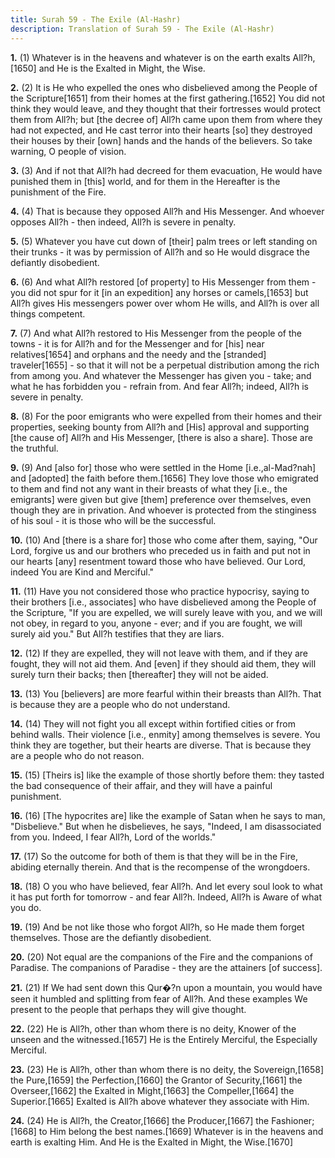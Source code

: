 ```yaml
---
title: Surah 59 - The Exile (Al-Hashr)
description: Translation of Surah 59 - The Exile (Al-Hashr)
---
```


**1.** (1) Whatever is in the heavens and whatever is on the earth exalts All?h,[1650] and He is the Exalted in Might, the Wise.

**2.** (2) It is He who expelled the ones who disbelieved among the People of the Scripture[1651] from their homes at the first gathering.[1652] You did not think they would leave, and they thought that their fortresses would protect them from All?h; but [the decree of] All?h came upon them from where they had not expected, and He cast terror into their hearts [so] they destroyed their houses by their [own] hands and the hands of the believers. So take warning, O people of vision.

**3.** (3) And if not that All?h had decreed for them evacuation, He would have punished them in [this] world, and for them in the Hereafter is the punishment of the Fire.

**4.** (4) That is because they opposed All?h and His Messenger. And whoever opposes All?h - then indeed, All?h is severe in penalty.

**5.** (5) Whatever you have cut down of [their] palm trees or left standing on their trunks - it was by permission of All?h and so He would disgrace the defiantly disobedient.

**6.** (6) And what All?h restored [of property] to His Messenger from them - you did not spur for it [in an expedition] any horses or camels,[1653] but All?h gives His messengers power over whom He wills, and All?h is over all things competent.

**7.** (7) And what All?h restored to His Messenger from the people of the towns - it is for All?h and for the Messenger and for [his] near relatives[1654] and orphans and the needy and the [stranded] traveler[1655] - so that it will not be a perpetual distribution among the rich from among you. And whatever the Messenger has given you - take; and what he has forbidden you - refrain from. And fear All?h; indeed, All?h is severe in penalty.

**8.** (8) For the poor emigrants who were expelled from their homes and their properties, seeking bounty from All?h and [His] approval and supporting [the cause of] All?h and His Messenger, [there is also a share]. Those are the truthful.

**9.** (9) And [also for] those who were settled in the Home [i.e.,al-Mad?nah] and [adopted] the faith before them.[1656] They love those who emigrated to them and find not any want in their breasts of what they [i.e., the emigrants] were given but give [them] preference over themselves, even though they are in privation. And whoever is protected from the stinginess of his soul - it is those who will be the successful.

**10.** (10) And [there is a share for] those who come after them, saying, "Our Lord, forgive us and our brothers who preceded us in faith and put not in our hearts [any] resentment toward those who have believed. Our Lord, indeed You are Kind and Merciful."

**11.** (11) Have you not considered those who practice hypocrisy, saying to their brothers [i.e., associates] who have disbelieved among the People of the Scripture, "If you are expelled, we will surely leave with you, and we will not obey, in regard to you, anyone - ever; and if you are fought, we will surely aid you." But All?h testifies that they are liars.

**12.** (12) If they are expelled, they will not leave with them, and if they are fought, they will not aid them. And [even] if they should aid them, they will surely turn their backs; then [thereafter] they will not be aided.

**13.** (13) You [believers] are more fearful within their breasts than All?h. That is because they are a people who do not understand.

**14.** (14) They will not fight you all except within fortified cities or from behind walls. Their violence [i.e., enmity] among themselves is severe. You think they are together, but their hearts are diverse. That is because they are a people who do not reason.

**15.** (15) [Theirs is] like the example of those shortly before them: they tasted the bad consequence of their affair, and they will have a painful punishment.

**16.** (16) [The hypocrites are] like the example of Satan when he says to man, "Disbelieve." But when he disbelieves, he says, "Indeed, I am disassociated from you. Indeed, I fear All?h, Lord of the worlds."

**17.** (17) So the outcome for both of them is that they will be in the Fire, abiding eternally therein. And that is the recompense of the wrongdoers.

**18.** (18) O you who have believed, fear All?h. And let every soul look to what it has put forth for tomorrow - and fear All?h. Indeed, All?h is Aware of what you do.

**19.** (19) And be not like those who forgot All?h, so He made them forget themselves. Those are the defiantly disobedient.

**20.** (20) Not equal are the companions of the Fire and the companions of Paradise. The companions of Paradise - they are the attainers [of success].

**21.** (21) If We had sent down this Qur�?n upon a mountain, you would have seen it humbled and splitting from fear of All?h. And these examples We present to the people that perhaps they will give thought.

**22.** (22) He is All?h, other than whom there is no deity, Knower of the unseen and the witnessed.[1657] He is the Entirely Merciful, the Especially Merciful.

**23.** (23) He is All?h, other than whom there is no deity, the Sovereign,[1658] the Pure,[1659] the Perfection,[1660] the Grantor of Security,[1661] the Overseer,[1662] the Exalted in Might,[1663] the Compeller,[1664] the Superior.[1665] Exalted is All?h above whatever they associate with Him.

**24.** (24) He is All?h, the Creator,[1666] the Producer,[1667] the Fashioner;[1668] to Him belong the best names.[1669] Whatever is in the heavens and earth is exalting Him. And He is the Exalted in Might, the Wise.[1670]

